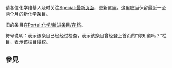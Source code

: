 {{historical}}
请各位化学维基人及时关注[[Special:最新页面|Special:最新页面]]，更新这里。这里应当保留最近一至两个月的新化学条目。

旧的条目在[[Portal:化学/新进条目/存档|Portal:化学/新进条目/存档]]。

符号说明：{{Y}}表示该条目已经经过检查，{{Dykico}}表示该条目曾经登上首页的“你知道吗？”栏目，{{Cvico}}表示该栏目侵权。

==參見==
{{新进条目}}